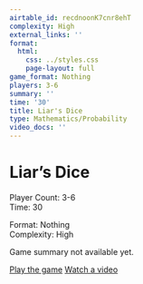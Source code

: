 ```yaml
---
airtable_id: recdnoonK7cnr8ehT
complexity: High
external_links: ''
format:
  html:
    css: ../styles.css
    page-layout: full
game_format: Nothing
players: 3-6
summary: ''
time: '30'
title: Liar's Dice
type: Mathematics/Probability
video_docs: ''
---
```


# Liar's Dice

:::{.game-info-box}
:::{.game-stats}
:::{.left-stats}
Player Count: 3-6  
Time: 30
:::
:::{.right-stats}
Format: Nothing  
Complexity: High
:::
:::
:::

Game summary not available yet.

:::{.game-actions}
<a href="#" class="btn btn-play disabled-button"><i class="fa fa-gamepad"></i> Play the game</a>
<a href="#" class="btn btn-watch disabled-button"><i class="fa fa-video"></i> Watch a video</a>
:::